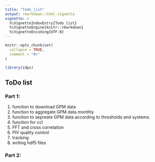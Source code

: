 ```yaml
---
title: "Todo_list"
output: rmarkdown::html_vignette
vignette: >
  %\VignetteIndexEntry{Todo_list}
  %\VignetteEngine{knitr::rmarkdown}
  %\VignetteEncoding{UTF-8}
---
```


```r
knitr::opts_chunk$set(
  collapse = TRUE,
  comment = "#>"
)
```

```r
library(idps)
```

## ToDo list 

### Part 1:
1. function to download GPM data 
2. function to aggregate GPM data monthly 
3. function to sepreate GPM data according to thresholds and systems. 
4. function for ccl 
5. FFT and cross correlation 
6. PIV quality control 
7. tracking 
8. writing hdf5 files 

### Part 2:
